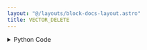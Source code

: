 ```yaml
---
layout: "@/layouts/block-docs-layout.astro"
title: VECTOR_DELETE
---
```



<PythonDocsDisplay docstring={docstring} />

<details>
<summary>Python Code</summary>
```python
from numpy import any, array, delete, arange
from flojoy import flojoy, Vector, Array


@flojoy
def VECTOR_DELETE(default: Vector, indices: Array, length: int = 1) -> Vector:
    """The VECTOR_DELETE node returns a new Vector with elements deleted from requested indices

    Inputs
    ------
    v : Vector
        The input vector to delete from

    Parameters
    ----------
    indices: Array
        specified indices to delete value(s) at from the input vector

    length: int
        number of elements to delete from the input vector, default is 1 (this only applies when one index is specified for indices parameter)

    Returns
    -------
    Vector
        The new vector with element(s) deleted from the input vector
    """

    # unwrap the indices first
    indices = array(indices.unwrap(), dtype=int)

    assert len(default.v) > len(
        indices
    ), "The length of indices parameter must be less than the length of the Vector."
    assert any(indices >= 0), "The indices must be greater than zero."

    if len(indices) == 1:
        assert (indices[0] + (length - 1)) < len(
            default.v
        ), "The length of items to delete starting from index parameter must not exceed the length of the Vector."

    if len(indices) > 1:
        v = delete(default.v, indices, None)
    else:
        indices = arange(indices[0], length)
        v = delete(default.v, indices, None)
    return Vector(v=v)

```
[Find this Flojoy Block on GitHub](https://github.com/flojoy-ai/blocks/blob/main/blocks/TRANSFORMERS/VECTOR_MANIPULATION/VECTOR_DELETE/VECTOR_DELETE.py)
</details>

## Example

<AppDisplay app={app} blockName="VECTOR_DELETE" client:visible />

In this example, we generate a vector by using a `LINSPACE` node. Then starting from index 0, 2 elements are deleted using `VECTOR_DELETE`. The resulting vector is visualized with `SCATTER` node, and another node has been connected to `LINSPACE` for comparison.
